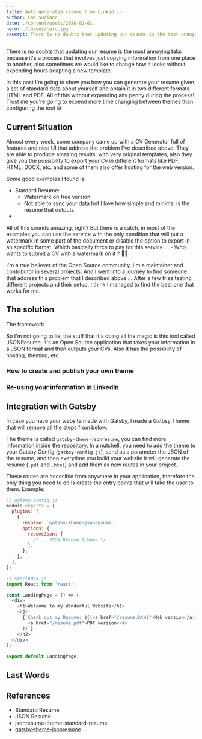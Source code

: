 ```yaml
---
title: Auto generated resume from Linked in
author: Ema Suriano
date: ./content/posts/2020-02-01
hero: ./images/hero.jpg
excerpt: There is no doubts that updating our resume is the most annoying taks because it's a process that involves just copying information from one place to another, also sometimes we would like to change how it looks without expending hours adapting a new template.
---
```


There is no doubts that updating our resume is the most annoying taks because it's a process that involves just copying information from one place to another, also sometimes we would like to change how it looks without expending hours adapting a new template.

In this post I'm going to show you how you can generate your resume given a set of standard data about yourself and obtain it in two different formats HTML and PDF. All of this without expending any penny during the process! Trust me you're going to expend more time changing between themes than configuring the tool 😅

## Current Situation

Almost every week, some company came up with a CV Generator full of features and nice UI that address the problem I've described above. They are able to produce amazing results, with very original templates, also they give you the possibility to export your Cv in different formats like PDF, HTML, DOCX, etc. and some of them also offer hosting for the web version.

Some good examples I found is:

- Stardard Resume:
  - Watermark on free version
  - Not able to sync your data but I love how simple and minimal is the resume that outputs.
-

All of this sounds amazing, right? But there is a catch, in most of the examples you can use the service with the only condition that will put a watermark in some part of the document or disable the option to export in an specific format. Which basically force to pay for this service ... - Who wants to submit a CV with a watermark on it ? 🤦‍♂️

I'm a true believer of the Open Source community, I'm a maintainer and contributor in several projects. And I went into a journey to find someone that address this problem that I described above ... After a few tries testing different projects and their setup, I think I managed to find the best one that works for me.

## The solution

The framework

So I'm not going to lie, the stuff that it's doing all the magic is this tool called JSONResume, it's an Open Source application that takes your information in a JSON format and then outputs your CVs. Also it has the possibility of hosting, theming, etc.

### How to create and publish your own theme

### Re-using your information in LinkedIn

## Integration with Gatsby

In case you have your website made with Gatsby, I made a Gatbsy Theme that will remove all the steps from below.

The theme is called `gatsby-theme-jsonresume`, you can find more information inside the [repository](https://github.com/EmaSuriano/gatsby-theme-jsonresume). In a nutshell, you need to add the theme to your Gatsby Config (`gatbsy-config.js`), send as a parameter the JSON of the resume, and then everytime you build your website it will generate the resume (`.pdf` and `.html`) and add them as new routes in your project.

These routes are accesible from anywhere in your application, therefore the only thing you need to do is create the entry points that will take the user to them. Example:

```javascript
// gatsby-config.js
module.exports = {
  plugins: [
    {
      resolve: `gatsby-theme-jsonresume`,
      options: {
        resumeJson: {
          /* ...JSON Resume Schema */
        },
      },
    },
  ],
};
```

```javascript
// src/index.js
import React from 'react';

const LandingPage = () => (
  <div>
    <h1>Welcome to my Wonderful Website</h1>
    <h2>
      {`Check out my Resume: ${(<a href="/resume.html">Web version</a>)} or ${(
        <a href="/resume.pdf">PDF version</a>
      )}`}
    </h2>
  </div>
);

export default LandingPage;
```

## Last Words

## References

- Standard Resume
- JSON Resume
- jsonresume-theme-standard-resume
- [gatsby-theme-jsonresume](https://github.com/EmaSuriano/gatsby-theme-jsonresume)
